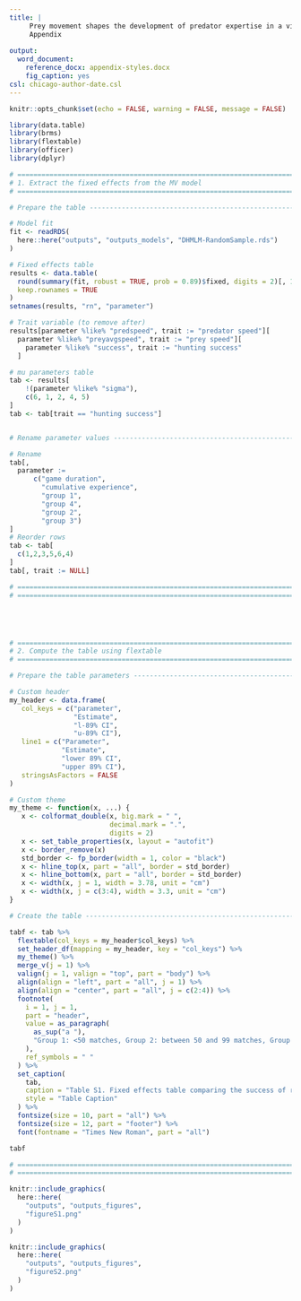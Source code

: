 ```yaml
---
title: |
     Prey movement shapes the development of predator expertise in a virtual bi-trophic system: \
     Appendix
    
output: 
  word_document:
    reference_docx: appendix-styles.docx
    fig_caption: yes
csl: chicago-author-date.csl
---
```


```r
knitr::opts_chunk$set(echo = FALSE, warning = FALSE, message = FALSE)

library(data.table)
library(brms)
library(flextable)
library(officer)
library(dplyr)
```

\newpage

```r
# ===========================================================================
# 1. Extract the fixed effects from the MV model
# ===========================================================================

# Prepare the table ---------------------------------------------------------

# Model fit
fit <- readRDS(
  here::here("outputs", "outputs_models", "DHMLM-RandomSample.rds")
)

# Fixed effects table
results <- data.table(
  round(summary(fit, robust = TRUE, prob = 0.89)$fixed, digits = 2)[, 1:4],
  keep.rownames = TRUE
)
setnames(results, "rn", "parameter")

# Trait variable (to remove after)
results[parameter %like% "predspeed", trait := "predator speed"][
  parameter %like% "preyavgspeed", trait := "prey speed"][
    parameter %like% "success", trait := "hunting success"
  ]

# mu parameters table
tab <- results[
    !(parameter %like% "sigma"),
    c(6, 1, 2, 4, 5)
]
tab <- tab[trait == "hunting success"]


# Rename parameter values ---------------------------------------------------

# Rename
tab[,
  parameter := 
      c("game duration",
        "cumulative experience",
        "group 1",
        "group 4",
        "group 2",
        "group 3")
]
# Reorder rows
tab <- tab[
  c(1,2,3,5,6,4)
]
tab[, trait := NULL]

# ===========================================================================
# ===========================================================================





# ===========================================================================
# 2. Compute the table using flextable
# ===========================================================================

# Prepare the table parameters ----------------------------------------------

# Custom header
my_header <- data.frame(
   col_keys = c("parameter",
                "Estimate",
                "l-89% CI",
                "u-89% CI"),
   line1 = c("Parameter",
             "Estimate",
             "lower 89% CI",
             "upper 89% CI"),
   stringsAsFactors = FALSE
)

# Custom theme
my_theme <- function(x, ...) {
   x <- colformat_double(x, big.mark = " ",
                         decimal.mark = ".",
                         digits = 2)
   x <- set_table_properties(x, layout = "autofit")
   x <- border_remove(x)
   std_border <- fp_border(width = 1, color = "black")
   x <- hline_top(x, part = "all", border = std_border)
   x <- hline_bottom(x, part = "all", border = std_border)
   x <- width(x, j = 1, width = 3.78, unit = "cm")
   x <- width(x, j = c(3:4), width = 3.3, unit = "cm")
}
```

```r
# Create the table ----------------------------------------------------------

tabf <- tab %>%
  flextable(col_keys = my_header$col_keys) %>%
  set_header_df(mapping = my_header, key = "col_keys") %>%
  my_theme() %>%
  merge_v(j = 1) %>%
  valign(j = 1, valign = "top", part = "body") %>%
  align(align = "left", part = "all", j = 1) %>%
  align(align = "center", part = "all", j = c(2:4)) %>%
  footnote(
    i = 1, j = 1,
    part = "header",
    value = as_paragraph(
      as_sup("a "),
      "Group 1: <50 matches, Group 2: between 50 and 99 matches, Group 3: between 100 and 299 matches, Group 4: > 299 (i.e. group in the main text)"
    ),
    ref_symbols = " "
  ) %>%
  set_caption(
    tab,
    caption = "Table S1. Fixed effects table comparing the success of random groups of players with different amounts of matches played to the group presented in the main text.",
    style = "Table Caption"
  ) %>%
  fontsize(size = 10, part = "all") %>%
  fontsize(size = 12, part = "footer") %>%
  font(fontname = "Times New Roman", part = "all")

tabf

# ===========================================================================
# ===========================================================================
```

\newpage

```r

knitr::include_graphics(
  here::here(
    "outputs", "outputs_figures",
    "figureS1.png"
  )
)
```

```r

knitr::include_graphics(
  here::here(
    "outputs", "outputs_figures",
    "figureS2.png"
  )
)
```